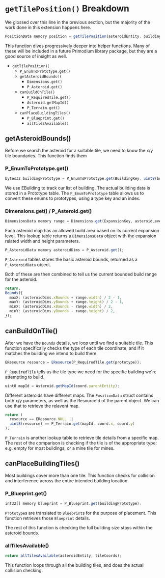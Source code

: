 # `getTilePosition()` Breakdown

We glossed over this line in the previous section, but the majority of the work done in this extension happens here.

```ts
PositionData memory position = getTilePosition(asteroidEntity, building);
```

This function dives progressively deeper into helper functions. Many of these will be included in a future Primodium library package, but they are a good source of insight as well.

- `getTilePosition()`
  - `P_EnumToPrototype.get()`
  - `getAsteroidBounds()`
    - `Dimensions.get()`
    - `P_Asteroid.get()`
  - `canBuildOnTile()`
    - `P_RequiredTile.get()`
    - `Asteroid.getMapId()`
    - `P_Terrain.get()`
  - `canPlaceBuildingTiles()`
    - `P_Blueprint.get()`
    - `allTilesAvailable()`

## getAsteroidBounds()

Before we search the asteroid for a suitable tile, we need to know the x/y tile boundaries. This function finds them

### P_EnumToPrototype.get()

```ts filename="WriteDemoSystem.sol:108"
bytes32 buildingPrototype = P_EnumToPrototype.get(BuildingKey, uint8(buildingType));
```

We use EBuilding to track our list of building. The actual building data is stored in a Prototype table.
The `P_EnumToPrototype` table allows us to convert these enums to prototypes, using a type key and an index.

### Dimensions.get() / P_Asteroid.get()

```ts filename="WriteDemoSystem.sol:142"
DimensionsData memory range = Dimensions.get(ExpansionKey, asteroidLevel);
```

Each asteroid map has an allowed build area based on its current expansion level. This lookup table returns a `DimensionsData` object with the expansion related width and height parameters.

```ts filename="WriteDemoSystem.sol:145"
P_AsteroidData memory asteroidDims = P_Asteroid.get();
```

`P_Asteroid` tables stores the basic asteroid bounds, returned as a `P_AsteroidData` object.

Both of these are then combined to tell us the current bounded build range for the asteroid.

```ts filename="WriteDemoSystem.sol:148"
return;
Bounds({
  maxX: (asteroidDims.xBounds + range.width) / 2 - 1,
  maxY: (asteroidDims.yBounds + range.height) / 2 - 1,
  minX: (asteroidDims.xBounds - range.width) / 2,
  minY: (asteroidDims.yBounds - range.height) / 2,
});
```

## canBuildOnTile()

After we have the `Bounds` details, we loop until we find a suitable tile. This function specifically checks the type of each tile coordinate, and if it matches the building we intend to build there.

```ts filename="WriteDemoSystem.sol:163"
EResource resource = EResource(P_RequiredTile.get(prototype));
```

`P_RequiredTile` tells us the tile type we need for the specific building we're attempting to build.

```ts filename="WriteDemoSystem.sol:166"
uint8 mapId = Asteroid.getMapId(coord.parentEntity);
```

Different asteroids have different maps. The `PositionData` struct contains both x/y parameters, as well as the ResourceId of the parent object. We can use that to retrieve the relavent map.

```ts filename="WriteDemoSystem.sol:169"
return (
  resource == EResource.NULL ||
  uint8(resource) == P_Terrain.get(mapId, coord.x, coord.y)
);
```

`P_Terrain` is another lookup table to retrieve tile details from a specific map. The rest of the comparison is checking if the tile is of the appropriate type: e.g. empty for most buildings, or a mine tile for mines.

## canPlaceBuildingTiles()

Most buildings cover more than one tile. This function checks for collision and interference across the entire intended building location.

### P_Blueprint.get()

```ts filename="WriteDemoSystem.sol:179"
int32[] memory blueprint = P_Blueprint.get(buildingPrototype);
```

`Prototype`s are translated to `Blueprint`s for the purpose of placement. This function retrieves those `Blueprint` details.

The rest of this function is checking the full building size stays within the asteroid bounds.

### allTilesAvailable()

```ts filename="WriteDemoSystem.sol:194"
return allTilesAvailable(asteroidEntity, tileCoords);
```

This function loops through all the building tiles, and does the actual collision checking.
